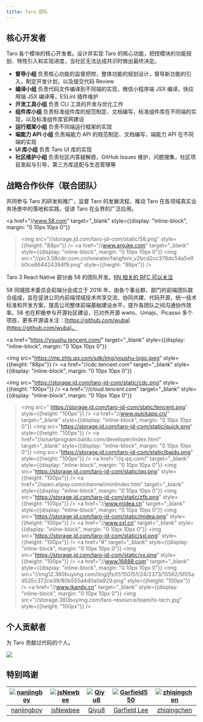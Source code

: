 ```yaml
---
title: Taro 团队
---
```


## 核心开发者

Taro 各个模块的核心开发者。设计并实现 Taro 的核心功能，把控模块的功能规划、特性引入和实现进度，当社区无法达成共识时做出最终决定。

* **督导小组**
 负责核心功能的监督把控，整体功能的规划设计，督导新功能的引入，制定开发计划，以及提交代码 Review
* **编译小组**
 负责代码文件编译到不同端的实现，微信小程序端 JSX 编译，快应用端 JSX 编译等，ESLint 插件维护
* **开发工具小组**
 负责 CLI 工具的开发与优化工作
* **组件库小组**
 负责标准组件库的规范制定、文档编写，标准组件库在不同端的实现，以及标准组件库官网建设
* **运行框架小组**
 负责不同端运行框架的实现
* **端能力 API 小组**
 负责端能力 API 的规范制定、文档编写，端能力 API 在不同端的实现
* **UI 库小组**
 负责 Taro UI 库的实现
* **社区维护小组**
 负责社区内答疑解惑，GitHub Issues 维护，问题搜集，社区项目发起与引导，第三方库适配与生态管理等

## 战略合作伙伴（联合团队）

共同参与 Taro 的研发和推广，监督 Taro 的发展流程，推动 Taro 在各领域真实业务场景中的落地和实践，促进 Taro 在业界的广泛应用。

<a
  href="//www.58.com"
  target="_blank"
  style={{display: "inline-block", margin: "0 10px 10px 0"}}
  ><img src="//storage.jd.com/taro-jd-com/static/58.png" style={{height: "88px"}}
/></a>
<a
  href="//www.anjuke.com"
  target="_blank"
  style={{display: "inline-block", margin: "0 10px 10px 0"}}
  ><img src="//pic3.58cdn.com.cn/nowater/fangfe/n_v2bcd2cc376dc54a5e9b0ce864424394f9.png" style={{height: "88px"}}
/></a>

Taro 3 React Native 部分由 58 的团队开发。[RN 相关的 RFC 可以关注](https://github.com/NervJS/taro-rfcs/pull/8)

58 同城技术委员会前端分会成立于 2016 年，由各个事业群、部门的前端团队联合组成，旨在促进公司内前端领域技术共享交流、协同共建、代码开源，统一技术标准和开发方案，提高公司整体前端基础建设水平，提升各团队之间沟通协作效率。58 也在积极参与开源社区建设，已对外开源 wwto、Umajs、Picasso 多个项目，更多开源请关注：[https://github.com/wuba](https://github.com/wuba)。


<a
  href="https://youshu.tencent.com/"
  target="_blank"
  style={{display: "inline-block", margin: "0 10px 10px 0"}}
>
  <img src="https://mp.zhls.qq.com/sdk/img/youshu-logo.jpeg" style={{height: "88px"}}
/></a>
<a
  href="//cdc.tencent.com"
  target="_blank"
  style={{display: "inline-block", margin: "0 10px 10px 0"}}
>
  <img src="https://storage.jd.com/taro-jd-com/static/cdc.png" style={{height: "100px"}}
/></a>
<a
  href="//cloud.tencent.com"
  target="_blank"
  style={{display: "inline-block", margin: "0 10px 10px 0"}}
  ><img src=" https://storage.jd.com/taro-jd-com/static/tencent.png" style={{height: "100px"}}
/></a>
<a
  href="//www.quickapp.cn/"
  target="_blank"
  style={{display: "inline-block", margin: "0 10px 10px 0"}}
  ><img src="https://storage.jd.com/taro-jd-com/static/quick.png" style={{height: "100px"}}
/></a>
<a
  href="//smartprogram.baidu.com/developer/index.html"
  target="_blank"
  style={{display: "inline-block", margin: "0 10px 10px 0"}}
  ><img src="https://storage.jd.com/taro-jd-com/static/baidu.png" style={{height: "100px"}}
/></a>
<a
  href="//q.qq.com/"
  target="_blank"
  style={{display: "inline-block", margin: "0 10px 10px 0"}}
  ><img src="https://storage.jd.com/taro-jd-com/static/qq.png" style={{height: "100px"}}
/></a>
<a
  href="//open.alipay.com/channel/miniIndex.htm"
  target="_blank"
  style={{display: "inline-block", margin: "0 10px 10px 0"}}
  ><img src="https://storage.jd.com/taro-jd-com/static/zfb.png" style={{height: "100px"}}
/></a>
<a
  href="//www.midea.cn"
  target="_blank"
  style={{display: "inline-block", margin: "0 10px 10px 0"}}
  ><img src="https://storage.jd.com/taro-jd-com/static/midea.png" style={{height: "100px"}}
/></a>
<a
  href="//www.sxl.cn"
  target="_blank"
  style={{display: "inline-block", margin: "0 10px 10px 0"}}
  ><img src="https://storage.jd.com/taro-jd-com/static/sxl.png" style={{height: "100px"}}
/></a>
<a
  href="#"
  target="_blank"
  style={{display: "inline-block", margin: "0 10px 10px 0"}}
  ><img src="https://storage.jd.com/taro-jd-com/static/yx.png" style={{height: "100px"}}
/></a>
<a
  href="//www.16888.com"
  target="_blank"
  style={{display: "inline-block", margin: "0 10px 10px 0"}}
  ><img src="//img12.360buyimg.com/ling/jfs/t1/150151/24/2373/15562/5f05ad52Ec372ce39/80b555a4d0a0a929.png" style={{height: "100px"}}
/></a>
<a
  href="//www.ikandy.cn"
  target="_blank"
  style={{display: "inline-block", margin: "0 10px 10px 0"}}
  ><img src="//storage.360buyimg.com/taro-resource/team/tx-tech.jpg" style={{height: "100px"}}
/></a>


## 个人贡献者

为 Taro 贡献过代码的个人。

<a href="https://github.com/NervJS/taro/graphs/contributors"><img src="https://opencollective.com/taro/contributors.svg?width=890&button=false" /></a>

## 特别鸣谢

[![nanjingboy](https://avatars1.githubusercontent.com/u/1390888?s=100&v=4)](https://github.com/nanjingboy/) | [![jsNewbee](https://avatars3.githubusercontent.com/u/20449400?s=100&v=4)](https://github.com/js-newbee/) | [![Qiyu8](https://avatars2.githubusercontent.com/u/15245051?s=100&v=4)](https://github.com/Qiyu8/) | [![Garfield550](https://avatars2.githubusercontent.com/u/3471836?s=100&v=4)](https://github.com/Garfield550/) | [![zhiqingchen](https://avatars3.githubusercontent.com/u/1876158?s=100&v=4)](https://github.com/zhiqingchen)
:---:|:---:|:---:|:---:|:---:
[nanjingboy](https://github.com/nanjingboy/) | [jsNewbee](https://github.com/js-newbee/) |  [Qiyu8](https://github.com/Qiyu8/) |  [Garfield Lee](https://github.com/Garfield550/) |  [zhiqingchen](https://github.com/zhiqingchen)
